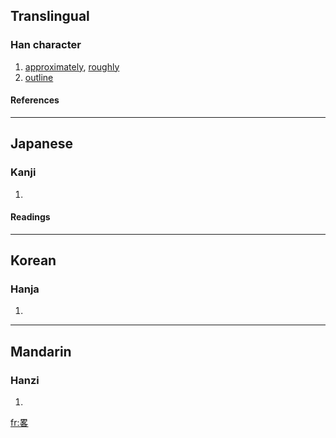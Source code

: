 {{see|略}}

==Translingual==
===Han character===
{{Han char|rn=102|rad=田|as=06|sn=11|four=|canj=田竹水口 (WHER), X田竹水口 (XWHER)}}
# [[approximately]], [[roughly]]
# [[outline]]
====References====
{{Han ref|kx=0763.031|dkj=21840|dj=1172.090|hdz=42541.111|uh=7567|ud=30055}}

----
==Japanese==
===Kanji===
{{ja-kanji|grade=|rs=田06}}
# {{defn|Japanese}} 
====Readings====
{{ja-readings|on=[[りゃく]] (ryaku)|kun=[[おさめる]] (osameru), [[はかる]] (hakaru), [[ほぼ]] (hobo)|nanori=}}

----
==Korean==
===Hanja===
{{ko-hanja|hangeul=략>약|eumhun=|rv=ryak>yak|mr=ryak>yak|y=layk>ayk}}
# {{defn|Korean}}

----
==Mandarin==
===Hanzi===
{{cmn-hanzi|pin=[[fān]] (fan1), [[lüè]] (lüe4)|wg=fan<sup>1</sup>, lüeh<sup>4</sup>}}
# {{defn|Mandarin}}

[[fr:畧]]